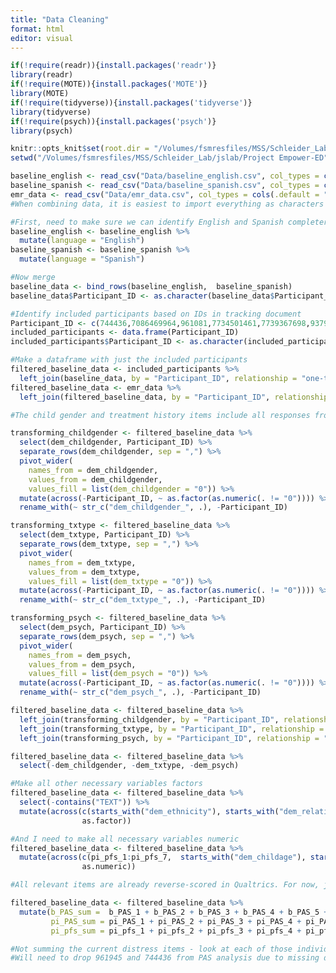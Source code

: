 ```yaml
---
title: "Data Cleaning"
format: html
editor: visual
---
```


```r
if(!require(readr)){install.packages('readr')}
library(readr)
if(!require(MOTE)){install.packages('MOTE')}
library(MOTE)
if(!require(tidyverse)){install.packages('tidyverse')}
library(tidyverse) 
if(!require(psych)){install.packages('psych')}
library(psych)

knitr::opts_knit$set(root.dir = "/Volumes/fsmresfiles/MSS/Schleider_Lab/jslab/Project Empower-ED")
setwd("/Volumes/fsmresfiles/MSS/Schleider_Lab/jslab/Project Empower-ED")

baseline_english <- read_csv("Data/baseline_english.csv", col_types = cols(.default = "c"))
baseline_spanish <- read_csv("Data/baseline_spanish.csv", col_types = cols(.default = "c"))
emr_data <- read_csv("Data/emr_data.csv", col_types = cols(.default = "c"))
#When combining data, it is easiest to import everything as characters using readr and change specified variables to numeric later
```

```r
#First, need to make sure we can identify English and Spanish completers 
baseline_english <- baseline_english %>%
  mutate(language = "English")
baseline_spanish <- baseline_spanish %>%
  mutate(language = "Spanish")

#Now merge 
baseline_data <- bind_rows(baseline_english,  baseline_spanish)
baseline_data$Participant_ID <- as.character(baseline_data$Participant_ID)

#Identify included participants based on IDs in tracking document
Participant_ID <- c(744436,7086469964,961081,7734501461,7739367698,937934,513324,269847,258529,542167,114943,774126,217386,271778,420465,118411,690997,655742,169397,644159,961945,728872,338524,721916,392330)
included_participants <- data.frame(Participant_ID)
included_participants$Participant_ID <- as.character(included_participants$Participant_ID)

#Make a dataframe with just the included participants
filtered_baseline_data <- included_participants %>%
  left_join(baseline_data, by = "Participant_ID", relationship = "one-to-one")
filtered_baseline_data <- emr_data %>%
  left_join(filtered_baseline_data, by = "Participant_ID", relationship = "one-to-one")
```

```r
#The child gender and treatment history items include all responses from the multiple-select questions in one column. I need to separate them out in order to make them factors. (All other demographics items were made single choice for ease of analysis).

transforming_childgender <- filtered_baseline_data %>% 
  select(dem_childgender, Participant_ID) %>%
  separate_rows(dem_childgender, sep = ",") %>%
  pivot_wider(
    names_from = dem_childgender,
    values_from = dem_childgender,
    values_fill = list(dem_childgender = "0")) %>%
  mutate(across(-Participant_ID, ~ as.factor(as.numeric(. != "0")))) %>% 
  rename_with(~ str_c("dem_childgender_", .), -Participant_ID)

transforming_txtype <- filtered_baseline_data %>% 
  select(dem_txtype, Participant_ID) %>%
  separate_rows(dem_txtype, sep = ",") %>%
  pivot_wider(
    names_from = dem_txtype,
    values_from = dem_txtype,
    values_fill = list(dem_txtype = "0")) %>%
  mutate(across(-Participant_ID, ~ as.factor(as.numeric(. != "0")))) %>% 
  rename_with(~ str_c("dem_txtype_", .), -Participant_ID)

transforming_psych <- filtered_baseline_data %>% 
  select(dem_psych, Participant_ID) %>%
  separate_rows(dem_psych, sep = ",") %>%
  pivot_wider(
    names_from = dem_psych,
    values_from = dem_psych,
    values_fill = list(dem_psych = "0")) %>%
  mutate(across(-Participant_ID, ~ as.factor(as.numeric(. != "0")))) %>% 
  rename_with(~ str_c("dem_psych_", .), -Participant_ID)

filtered_baseline_data <- filtered_baseline_data %>%
  left_join(transforming_childgender, by = "Participant_ID", relationship = "one-to-one") %>%
  left_join(transforming_txtype, by = "Participant_ID", relationship = "one-to-one") %>%
  left_join(transforming_psych, by = "Participant_ID", relationship = "one-to-one")

filtered_baseline_data <- filtered_baseline_data %>% 
  select(-dem_childgender, -dem_txtype, -dem_psych)

#Make all other necessary variables factors
filtered_baseline_data <- filtered_baseline_data %>% 
  select(-contains("TEXT")) %>% 
  mutate(across(c(starts_with("dem_ethnicity"), starts_with("dem_relationship"), starts_with("dem_marital"), starts_with("dem_education"), starts_with("dem_caretaking"), starts_with("dem_live"), starts_with("dem_income"), starts_with("dem_familyhx"), starts_with("dem_childsex"), starts_with("dem_childethnicity"), starts_with("dem_childinsurance"), starts_with("dem_insurancetype"), starts_with("dem_coverage"), starts_with("dem_outofpocket"), starts_with("dem_childEDtx"),  starts_with("dem_medical")),
                as.factor))

#And I need to make all necessary variables numeric
filtered_baseline_data <- filtered_baseline_data %>%
  mutate(across(c(pi_pfs_1:pi_pfs_7,  starts_with("dem_childage"), starts_with("dem_childgrade"), starts_with("dem_admitlength"), starts_with("dem_admitbmi"), starts_with("b_AED"), starts_with("b_PEDEQ"),  starts_with("b_PAS"),  starts_with("b_DTS"), starts_with("b_distressnow"), starts_with("pi_PAS"),  starts_with("pi_distressnow")),  
                as.numeric))
```

```r
#All relevant items are already reverse-scored in Qualtrics. For now, just focusing on pre-post data.

filtered_baseline_data <- filtered_baseline_data %>%
  mutate(b_PAS_sum =  b_PAS_1 + b_PAS_2 + b_PAS_3 + b_PAS_4 + b_PAS_5 + b_PAS_6 + b_PAS_7,
         pi_PAS_sum = pi_PAS_1 + pi_PAS_2 + pi_PAS_3 + pi_PAS_4 + pi_PAS_5 + pi_PAS_6 + pi_PAS_7,
         pi_pfs_sum = pi_pfs_1 + pi_pfs_2 + pi_pfs_3 + pi_pfs_4 + pi_pfs_5 + pi_pfs_6 + pi_pfs_7)

#Not summing the current distress items - look at each of those individually
#Will need to drop 961945 and 744436 from PAS analysis due to missing data (rather than impute to get sum scores)
```
